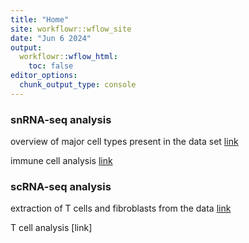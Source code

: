 ```yaml
---
title: "Home"
site: workflowr::wflow_site
date: "Jun 6 2024"
output: 
  workflowr::wflow_html:
    toc: false
editor_options: 
  chunk_output_type: console
---
```


### snRNA-seq analysis
overview of major cell types present in the data set
[link](snRNA-seq_overview.html)

immune cell analysis 
[link](snRNA-seq_immune_cell_analysis.html)


### scRNA-seq analysis
extraction of T cells and fibroblasts from the data
[link](scRNA-seq_overview.html)

T cell analysis
[link]


